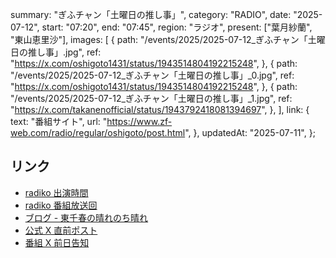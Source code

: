   summary: "ぎふチャン「土曜日の推し事」",
  category: "RADIO",
  date: "2025-07-12",
  start: "07:20",
  end: "07:45",
  region: "ラジオ",
  present: ["葉月紗蘭", "東山恵里沙"],
  images: [
    {
      path: "/events/2025/2025-07-12_ぎふチャン「土曜日の推し事」.jpg",
      ref: "https://x.com/oshigoto1431/status/1943514804192215248",
    },
    {
      path: "/events/2025/2025-07-12_ぎふチャン「土曜日の推し事」_0.jpg",
      ref: "https://x.com/oshigoto1431/status/1943514804192215248",
    },
    {
      path: "/events/2025/2025-07-12_ぎふチャン「土曜日の推し事」_1.jpg",
      ref: "https://x.com/takanenofficial/status/1943792418081394697",
    },
  ],
  link: {
    text: "番組サイト",
    url: "https://www.zf-web.com/radio/regular/oshigoto/post.html",
  },
  updatedAt: "2025-07-11",
};

## リンク

- [radiko 出演時間](https://radiko.jp/share/?sid=GBS&t=20250712072740)
- [radiko 番組放送回](https://radiko.jp/share/?sid=GBS&t=20250712072000)
- [ブログ - 東千春の晴れのち晴れ](https://www.zf-web.com/blog/azumachiharu/post-1189.html)
- [公式 X 直前ポスト](https://x.com/takanenofficial/status/1943792418081394697)
- [番組 X 前日告知](https://x.com/oshigoto1431/status/1943514804192215248)
